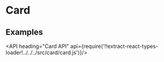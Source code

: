 <!--
Copyright (c) 2018 Uber Technologies, Inc.

This source code is licensed under the MIT license found in the
LICENSE file in the root directory of this source tree.
-->




# Card

## Examples

<Example title="Card Basic Usage" path="examples/card/basic.js">
  <CardBasic />
</Example>

<Example title="Card With Image and CTA" path="examples/card/image-cta.js">
  <CardWithImageCta />
</Example>

<Example title="Card With Thumbnail and CTA" path="examples/card/thumbnail-cta.js">
  <CardWithThumbnailCta />
</Example>

<API heading="Card API" api={require('!!extract-react-types-loader!../../../src/card/card.js')}/>
